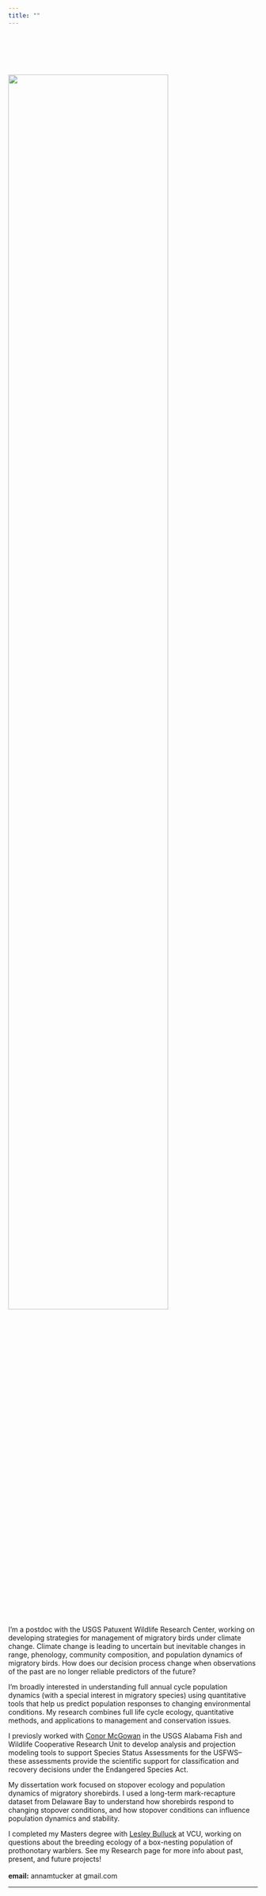 ```yaml
---
title: ""
---
```


<head>
<link href="//maxcdn.bootstrapcdn.com/font-awesome/4.2.0/css/font-awesome.min.css" rel="stylesheet">
</head>

<br><br><br><br>

<div class = "row">
  
<div class = "col-md-4">
![](files/kayak_selfie.jpg){width=80%} 
</div>
  
<div class = "col-md-8">
I'm a postdoc with the USGS Patuxent Wildlife Research Center, working on developing strategies for management of migratory birds under climate change. Climate change is leading to uncertain but inevitable changes in range, phenology, community composition, and population dynamics of migratory birds. How does our decision process change when observations of the past are no longer reliable predictors of the future?   
  
I'm broadly interested in understanding full annual cycle population dynamics (with a special interest in migratory species) using quantitative tools that help us predict population responses to changing environmental conditions. My research combines full life cycle ecology, quantitative methods, and applications to management and conservation issues.  
  
I previosly worked with [Conor McGowan](http://www.auburn.edu/~cpm0014/) in the USGS Alabama Fish and Wildlife Cooperative Research Unit to develop analysis and projection modeling tools to support Species Status Assessments for the USFWS--these assessments provide the scientific support for classification and recovery decisions under the Endangered Species Act.  
  
My dissertation work focused on stopover ecology and population dynamics of migratory shorebirds. I used a long-term mark-recapture dataset from Delaware Bay to understand how shorebirds respond to changing stopover conditions, and how stopover conditions can influence population dynamics and stability. 

I completed my Masters degree with [Lesley Bulluck](https://rampages.us/bullucklab/) at VCU, working on questions about the breeding ecology of a box-nesting population of prothonotary warblers. See my Research page for more info about past, present, and future projects!
  \
  \
**email:** annamtucker at gmail.com

</div>
</div>

---
<center>
<div class = "row">
  
<div class = "col-md-3">

<a href="https://scholar.google.com/citations?user=S7YLY64AAAAJ&hl=en"> <i class="fa fa-graduation-cap fa-4x"></i>  </a>

</div>
  
<div class = "col-md-3">

<a href="https://github.com/annamtucker"> <i class="fa fa-github fa-4x"></i></a>

</div>

<div class = "col-md-3">
<a href="https://twitter.com/annamtucker_"> <i class="fa fa-twitter fa-4x"></i></a>
</div>
  
<div class = "col-md-3">
<a href="mailto:amt0046@auburn.edu"> <i class="fa fa-envelope fa-4x"></i></a>
</div>
</div>
</center>